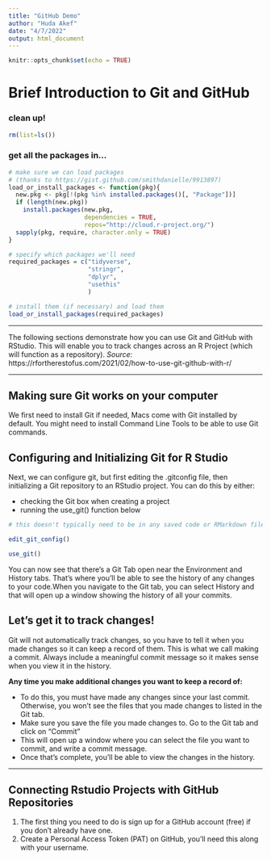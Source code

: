 ```yaml
---
title: "GitHub Demo"
author: "Huda Akef"
date: "4/7/2022"
output: html_document
---
```


```r
knitr::opts_chunk$set(echo = TRUE)
```

# Brief Introduction to Git and GitHub

### clean up!
```r

rm(list=ls())

```

### get all the packages in...

```r

# make sure we can load packages 
# (thanks to https://gist.github.com/smithdanielle/9913897)
load_or_install_packages <- function(pkg){
  new.pkg <- pkg[!(pkg %in% installed.packages()[, "Package"])]
  if (length(new.pkg)) 
    install.packages(new.pkg, 
                     dependencies = TRUE,
                     repos="http://cloud.r-project.org/")
  sapply(pkg, require, character.only = TRUE)
}

```


```r
# specify which packages we'll need
required_packages = c("tidyverse",
                      "stringr",
                      "dplyr",
                      "usethis"
                      )

# install them (if necessary) and load them
load_or_install_packages(required_packages)
```

*******

The following sections demonstrate how you can use Git and GitHub with RStudio. This will enable you to track changes across an R Project (which will function as a repository).
*Source*: https://rfortherestofus.com/2021/02/how-to-use-git-github-with-r/ 

*******

## Making sure Git works on your computer

We first need to install Git if needed, Macs come with Git installed by default. You might need to install Command Line Tools to be able to use Git commands. 


## Configuring and Initializing Git for R Studio

Next, we can configure git, but first editing the .gitconfig file, then initializing a Git repository to an RStudio project. You can do this by either:

  * checking the Git box when creating a project
  * running the use_git() function below

```r

# this doesn't typically need to be in any saved code or RMarkdown files, you just need to run it once

edit_git_config()

use_git()

```

You can now see that there's a Git Tab open near the Environment and History tabs. That's where you'll be able to see the history of any changes to your code.When you navigate to the Git tab, you can select History and that will open up a window showing the history of all your commits.

## Let's get it to track changes!

Git will not automatically track changes, so you have to tell it when you made changes so it can keep a record of them. This is what we call making a commit. Always include a meaningful commit message so it makes sense when you view it in the history. 

**Any time you make additional changes you want to keep a record of:**

* To do this, you must have made any changes since your last commit. Otherwise, you won't see the files that you made changes to listed in the Git tab.
* Make sure you save the file you made changes to. Go to the Git tab and click on "Commit"
* This will open up a window where you can select the file you want to commit, and write a commit message. 
* Once that's complete, you'll be able to view the changes in the history. 

*******

## Connecting Rstudio Projects with GitHub Repositories

1. The first thing you need to do is sign up for a GitHub account (free) if you don't already have one.
2. Create a Personal Access Token (PAT) on GitHub, you'll need this along with your username.

```r


```

